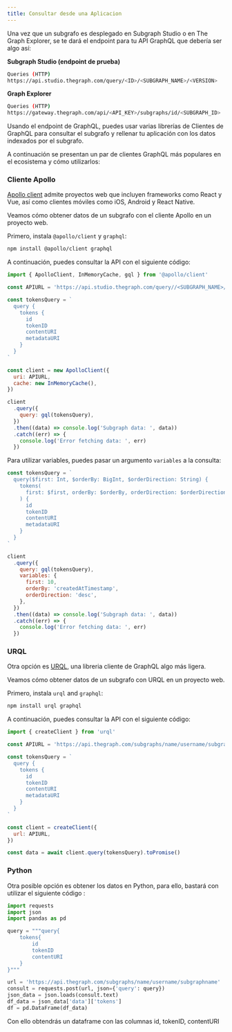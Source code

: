 ```yaml
---
title: Consultar desde una Aplicacion
---
```


Una vez que un subgrafo es desplegado en Subgraph Studio o en The Graph Explorer, se te dará el endpoint para tu API GraphQL que debería ser algo así:

**Subgraph Studio (endpoint de prueba)**

```sh
Queries (HTTP)
https://api.studio.thegraph.com/query/<ID>/<SUBGRAPH_NAME>/<VERSION>
```

**Graph Explorer**

```sh
Queries (HTTP)
https://gateway.thegraph.com/api/<API_KEY>/subgraphs/id/<SUBGRAPH_ID>
```

Usando el endpoint de GraphQL, puedes usar varias librerías de Clientes de GraphQL para consultar el subgrafo y rellenar tu aplicación con los datos indexados por el subgrafo.

A continuación se presentan un par de clientes GraphQL más populares en el ecosistema y cómo utilizarlos:

### Cliente Apollo

[Apollo client](https://www.apollographql.com/docs/) admite proyectos web que incluyen frameworks como React y Vue, así como clientes móviles como iOS, Android y React Native.

Veamos cómo obtener datos de un subgrafo con el cliente Apollo en un proyecto web.

Primero, instala `@apollo/client` y `graphql`:

```sh
npm install @apollo/client graphql
```

A continuación, puedes consultar la API con el siguiente código:

```javascript
import { ApolloClient, InMemoryCache, gql } from '@apollo/client'

const APIURL = 'https://api.studio.thegraph.com/query//<SUBGRAPH_NAME>/'

const tokensQuery = `
  query {
    tokens {
      id
      tokenID
      contentURI
      metadataURI
    }
  }
`

const client = new ApolloClient({
  uri: APIURL,
  cache: new InMemoryCache(),
})

client
  .query({
    query: gql(tokensQuery),
  })
  .then((data) => console.log('Subgraph data: ', data))
  .catch((err) => {
    console.log('Error fetching data: ', err)
  })
```

Para utilizar variables, puedes pasar un argumento `variables` a la consulta:

```javascript
const tokensQuery = `
  query($first: Int, $orderBy: BigInt, $orderDirection: String) {
    tokens(
      first: $first, orderBy: $orderBy, orderDirection: $orderDirection
    ) {
      id
      tokenID
      contentURI
      metadataURI
    }
  }
`

client
  .query({
    query: gql(tokensQuery),
    variables: {
      first: 10,
      orderBy: 'createdAtTimestamp',
      orderDirection: 'desc',
    },
  })
  .then((data) => console.log('Subgraph data: ', data))
  .catch((err) => {
    console.log('Error fetching data: ', err)
  })
```

### URQL

Otra opción es [URQL](https://formidable.com/open-source/urql/), una libreria cliente de GraphQL algo más ligera.

Veamos cómo obtener datos de un subgrafo con URQL en un proyecto web.

Primero, instala `urql` and `graphql`:

```sh
npm install urql graphql
```

A continuación, puedes consultar la API con el siguiente código:

```javascript
import { createClient } from 'urql'

const APIURL = 'https://api.thegraph.com/subgraphs/name/username/subgraphname'

const tokensQuery = `
  query {
    tokens {
      id
      tokenID
      contentURI
      metadataURI
    }
  }
`

const client = createClient({
  url: APIURL,
})

const data = await client.query(tokensQuery).toPromise()
```


### Python 

Otra posible opción es obtener los datos en Python, para ello, bastará con utilizar el siguiente código :

```python
import requests
import json
import pandas as pd

query = """query{
    tokens{
        id
        tokenID
        contentURI
    }
}"""

url = 'https://api.thegraph.com/subgraphs/name/username/subgraphname'
consult = requests.post(url, json={'query': query})
json_data = json.loads(consult.text)
df_data = json_data['data']['tokens']
df = pd.DataFrame(df_data)
```
Con ello obtendrás un dataframe con las columnas id, tokenID, contentURI





